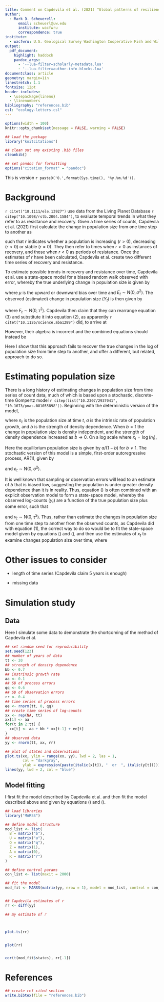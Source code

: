 ```yaml
---
title: Comment on Capdevila et al. (2021) "Global patterns of resilience decline in vertebrate populations"
author:
  - Mark D. Scheuerell:
      email: scheuerl@uw.edu
      institute: wacfwru
      correspondence: true
institute:
  - wacfwru: U.S. Geological Survey Washington Cooperative Fish and Wildlife Research Unit, School of Aquatic and Fishery Sciences, University of Washington, Seattle, WA
output:
  pdf_document:
    highlight: haddock
    pandoc_args:
      - '--lua-filter=scholarly-metadata.lua'
      - '--lua-filter=author-info-blocks.lua'
documentclass: article
geometry: margin=1in
linestretch: 1.1
fontsize: 12pt
header-includes:
  - \usepackage{lineno}
  - \linenumbers
bibliography: "references.bib"
csl: "ecology-letters.csl"
---
```


```r
options(width = 100)
knitr::opts_chunk$set(message = FALSE, warning = FALSE)

## load the package
library("knitcitations")

## clean out any existing .bib files
cleanbib()

## set pandoc for formatting
options("citation_format" = "pandoc")
```

\vspace{0.2in}

This is version `r paste0('0.',format(Sys.time(), '%y.%m.%d'))`.

# Background

`r citet("10.1111/ele.13927")` use data from the Living Planet Database `r citep("10.1098/rstb.2004.1584")`, to evaluate temporal trends in what they refer to as resistance and recovery. Given a time series of counts, Capdevila et al. (2021) first calculate the change in population size from one time step to another as

\begin{equation}
r_t = \log \left( \frac{N_{t+1}}{N_t} \right),
\end{equation}

such that $r$ indicates whether a population is increasing $(r > 0)$, decreasing $(r < 0)$ or stable $(r = 0)$. They then refer to times when $r > 0$ as instances of recovery, and those when $r < 0$ as periods of resistance. Once the estimates of $r$ have been calculated, Capdevila et al. create two different time series of recovery and resistance.

To estimate possible trends in recovery and resistance over time, Capdevila et al. use a state-space model for a biased random walk observed with error, whereby the true underlying change in population size is given by

\begin{equation}
r_t = r_{t-1} + \mu + E_t,
\end{equation}

where $\mu$ is the upward or downward bias over time and $E_t \sim \text{N}(0, \sigma^2)$. The observed (estimated) change in population size $(Y_t)$ is then given by

\begin{equation}
Y_t = r_t + F_t,
\end{equation}

where $F_t \sim \text{N}(0, \tau^2)$\footnote{I note here that Capdevila et al. incorrectly refer to $Y_t$ as the true change in population size, rather than $r_t$.}. Capdevila then claim that they can rearrange equation (3) and substitute it into equation (2), as apparently `r citet("10.1126/science.aba1289")` did, to arrive at

\begin{equation}
Y_t = Y_{t-1} + \mu + E_t + F_t.
\end{equation}

However, their algebra is incorrect and the combined equations should instead be

\begin{equation}
Y_t = Y_{t-1} + \mu + E_t + F_t - F_{t-1}.
\end{equation}

Here I show that this approach fails to recover the true changes in the log of population size from time step to another, and offer a different, but related, approach to do so.


# Estimating population size

There is a long history of estimating changes in population size from time series of count data, much of which is based upon a stochastic, discrete-time Gompertz model `r citep(list("10.2307/2937041", "10.1073/pnas.081055898"))`. Beginning with the deterministic version of the model, 

\begin{equation}
n_t = n_{t-1} \exp[a + (b - 1) \log (n_{t-1}) ],
\end{equation}

where $n_t$ is the population size at time $t$, $a$ is the intrinsic rate of population growth, and $b$ is the strength of density dependence. When $b = 1$ the change in population size is density independent, and the strength of density dependence increased as $b \rightarrow 0$. On a log scale where $x_t = \log(n_t)$,

\begin{equation}
\begin{aligned}
x_t &= x_{t-1} + a + (b - 1) x_{t-1} \\
    &= a + b x_{t-1}.
\end{aligned}
\end{equation}

Here the equilibrium population size is given by $a / (1 - b)$ for $b \neq 1$. The stochastic version of this model is a simple, first-order autoregressive process, AR(1), given by

\begin{equation} \label{proc}
x_t = a + b x_{t-1} + e_t,
\end{equation}

and $e_t \sim \text{N}(0, \sigma^2)$.

It is well known that sampling or observation errors will lead to an estimate of $b$ that is biased low, suggesting the population is under greater density dependence than it is in reality. Thus, equation (\ref{proc}) is often combined with an explicit observation model to form a state-space model, whereby the observed log-counts $(y_t)$ are a function of the true population size plus some error, such that

\begin{equation} \label{obs}
y_t = x_t + v_t,
\end{equation}

and $v_t \sim \text{N}(0, \tau^2)$. Thus, rather than estimate the changes in population size from one time step to another from the observed counts, as Capdevila did with equation (1), the correct way to do so would be to fit the state-space model given by equations (\ref{proc}) and (\ref{obs}), and then use the estimates of $x_t$ to examine changes population size over time, where

\begin{equation}
r^*_t = \left( \frac{x_{t+1}}{x_t} \right).
\end{equation}


# Other issues to consider

* length of time series (Capdevila claim 5 years is enough)

* missing data


# Simulation study

## Data

Here I simulate some data to demonstrate the shortcoming of the method of Capdevila et al.

```r
## set random seed for reproducibility
set.seed(123)
## number of years of data
tt <- 20
## strength of density dependence
bb <- 0.7
## instrinsic growth rate
aa <- 0.1
## SD of process errors
qq <- 0.6
## SD of observation errors
rr <- 0.4
## time series of process errors
ee <- rnorm(tt, 0, qq)
## create time series of log-counts
xx <- rep(NA, tt)
xx[1] <- aa
for(t in 2:tt) {
  xx[t] <- aa + bb * xx[t-1] + ee[t]
}
## observed data
yy <- rnorm(tt, xx, rr)
```

\vspace{0.25in}

```r
## plot of states and observations
plot.ts(xx, ylim = range(xx, yy), lwd = 2, las = 1,
        col = "darkgray",
        ylab = expression(paste(italic(x[t]), "  or  ", italic(y[t]))))
lines(yy, lwd = 2, col = "blue")
```

## Model fitting

I first fit the model described by Capdevila et al. and then fit the model described above and given by equations (\ref{proc}) and (\ref{obs}).

```r
## load libraries
library("MARSS")

## define model structure
mod_list <- list(
  B = matrix("b"),
  U = matrix("u"),
  Q = matrix("q"),
  Z = matrix(1),
  A = matrix(0),
  R = matrix("r")
)

## define control params
con_list <- list(maxit = 2000)

## fit the model
mod_fit <- MARSS(matrix(yy, nrow = 1), model = mod_list, control = con_list)


## Capdevila estimates of r
rr <- diff(yy)

## my estimate of r



plot.ts(rr)


plot(rr)


cor(t(mod_fit$states), rr[-1])

```


# References

```r
## create ref cited section
write.bibtex(file = "references.bib")
```


